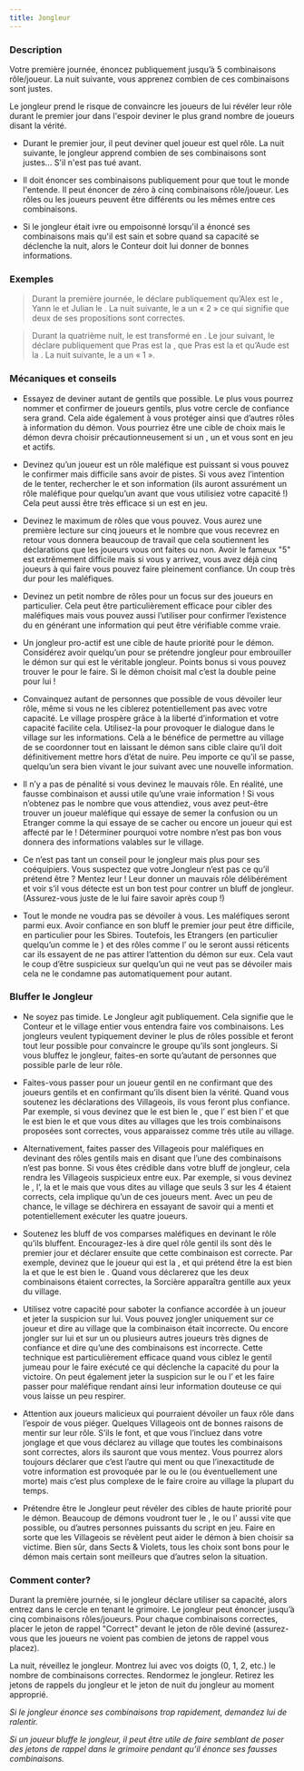 ```yaml
---
title: Jongleur
---
```



<Role JONGLEUR header />

### Description

Votre première journée, énoncez publiquement jusqu’à 5 combinaisons rôle/joueur. La nuit suivante, vous apprenez combien de ces combinaisons sont justes.

Le jongleur prend le risque de convaincre les joueurs de lui révéler leur rôle durant le premier jour dans l'espoir deviner le plus grand nombre de joueurs disant la vérité.

-   Durant le premier jour, il peut deviner quel joueur est quel rôle. La nuit suivante, le jongleur apprend combien de ses combinaisons sont justes... S'il n'est pas tué avant.

-   Il doit énoncer ses combinaisons publiquement pour que tout le monde l'entende. Il peut énoncer de zéro à cinq combinaisons rôle/joueur. Les rôles ou les joueurs peuvent être différents ou les mêmes entre ces combinaisons.

-   Si le jongleur était ivre ou empoisonné lorsqu'il a énoncé ses combinaisons mais qu'il est sain et sobre quand sa capacité se déclenche la nuit, alors le Conteur doit lui donner de bonnes informations.

### Exemples 

> Durant la première journée, le <Role JONGLEUR /> déclare publiquement qu’Alex est le <Role CRIEUR />, Yann le <Role NO_DASHII /> et Julian le <Role SAGE />. La nuit suivante, le <Role JONGLEUR /> a un « 2 » ce qui signifie que deux de ses propositions sont correctes.

> Durant la quatrième nuit, le <Role SAVANT /> est transformé en <Role JONGLEUR />. Le jour suivant, le <Role JONGLEUR /> déclare publiquement que Pras est la <Role VIEILLE_CHOUETTE />, que Pras est la <Role SORCIERE /> et qu’Aude est la <Role VIEILLE_CHOUETTE />. La nuit suivante, le <Role JONGLEUR /> a un « 1 ».

### Mécaniques et conseils

- Essayez de deviner autant de gentils que possible. Le plus vous pourrez nommer et confirmer de joueurs gentils, plus votre cercle de confiance sera grand. Cela aide également à vous protéger ainsi que d’autres rôles à information du démon. Vous pourriez être une cible de choix mais le démon devra choisir précautionneusement si un <Role SAVANT />, un <Role FLEURISTE /> et vous sont en jeu et actifs.

- Devinez qu’un joueur est un rôle maléfique est puissant si vous pouvez le confirmer mais difficile sans avoir de pistes. Si vous avez l’intention de le tenter, rechercher le <Role REVEUR /> et son information (ils auront assurément un rôle maléfique pour quelqu’un avant que vous utilisiez votre capacité !) Cela peut aussi être très efficace si un <Role JUMEAU_MALEFIQUE /> est en jeu.

- Devinez le maximum de rôles que vous pouvez. Vous aurez une première lecture sur cinq joueurs et le nombre que vous recevrez en retour vous donnera beaucoup de travail que cela soutiennent les déclarations que les joueurs vous ont faites ou non. Avoir le fameux "5" est extrêmement difficile mais si vous y arrivez, vous avez déjà cinq joueurs à qui faire vous pouvez faire pleinement confiance. Un coup très dur pour les maléfiques.

- Devinez un petit nombre de rôles pour un focus sur des joueurs en particulier. Cela peut être particulièrement efficace pour cibler des maléfiques mais vous pouvez aussi l’utiliser pour confirmer l’existence du <Role VORTOX /> en générant une information qui peut être vérifiable comme vraie.

- Un jongleur pro-actif est une cible de haute priorité pour le démon. Considérez avoir quelqu’un pour se prétendre jongleur pour embrouiller le démon sur qui est le véritable jongleur. Points bonus si vous pouvez trouver le <Role SAGE />  pour le faire. Si le démon choisit mal c’est la double peine pour lui ! 

- Convainquez autant de personnes que possible de vous dévoiler leur rôle, même si vous ne les ciblerez potentiellement pas avec votre capacité. Le village prospère grâce à la liberté d’information et votre capacité facilite cela. Utilisez-la pour provoquer le dialogue dans le village sur les informations. Celà a le bénéfice de permettre au village de se coordonner tout en laissant le démon sans cible claire qu’il doit définitivement mettre hors d’état de nuire. Peu importe ce qu’il se passe, quelqu’un sera bien vivant le jour suivant avec une nouvelle information.

- Il n’y a pas de pénalité si vous devinez le mauvais rôle. En réalité, une fausse combinaison et aussi utile qu’une vraie information ! Si vous n’obtenez pas le nombre que vous attendiez, vous avez peut-être trouver un joueur maléfique qui essaye de semer la confusion ou un Etranger comme la <Role DULCINEE /> qui essaye de se cacher ou encore un joueur qui est affecté par le <Role MANIPULATEUR /> ! Déterminer pourquoi votre nombre n’est pas bon vous donnera des informations valables sur le village.

- Ce n’est pas tant un conseil pour le jongleur mais plus pour ses coéquipiers. Vous suspectez que votre Jongleur n’est pas ce qu’il prétend être ? Mentez leur ! Leur donner un mauvais rôle délibérément et voir s’il vous détecte est un bon test pour contrer un bluff de jongleur. (Assurez-vous juste de le lui faire savoir après coup !)

- Tout le monde ne voudra pas se dévoiler à vous. Les maléfiques seront parmi eux. Avoir confiance en son bluff le premier jour peut être difficile, en particulier pour les Sbires. Toutefois, les Etrangers (en particulier quelqu’un comme le <Role MALADROIT />) et des rôles comme l’<Role ORACLE /> ou le <Role CRIEUR /> seront aussi réticents car ils essayent de ne pas attirer l’attention du démon sur eux. Cela vaut le coup d’être suspicieux sur quelqu’un qui ne veut pas se dévoiler mais cela ne le condamne pas automatiquement pour autant.
 
### Bluffer le Jongleur

- Ne soyez pas timide. Le Jongleur agit publiquement. Cela signifie que le Conteur et le village entier vous entendra faire vos combinaisons. Les jongleurs veulent typiquement deviner le plus de rôles possible et feront tout leur possible pour convaincre le groupe qu’ils sont jongleurs. Si vous bluffez le jongleur, faites-en sorte qu’autant de personnes que possible parle de leur rôle.

- Faites-vous passer pour un joueur gentil en ne confirmant que des joueurs gentils et en confirmant qu’ils disent bien la vérité. Quand vous soutenez les déclarations des Villageois, ils vous feront plus confiance. Par exemple, si vous devinez que le <Role FLEURISTE /> est bien le <Role FLEURISTE />, que l’<Role HORLOGER /> est bien l’<Role HORLOGER /> et que le <Role SAVANT /> est bien le <Role SAVANT /> et que vous dites au villages que les trois combinaisons proposées sont correctes, vous apparaissez comme très utile au village.

- Alternativement, faites passer des Villageois pour maléfiques en devinant des rôles gentils mais en disant que l’une des combinaisons n’est pas bonne. Si vous êtes crédible dans votre bluff de jongleur, cela rendra les Villageois suspicieux entre eux. Par exemple, si vous devinez le <Role REVEUR />, l’<Role ARTISTE />, la <Role COUTURIERE /> et le <Role CRIEUR /> mais que vous dites au village que seuls 3 sur les 4 étaient corrects, cela implique qu’un de ces joueurs ment. Avec un peu de chance, le village se déchirera en essayant de savoir qui a menti et potentiellement exécuter les quatre joueurs. 

- Soutenez les bluff de vos comparses maléfiques en devinant le rôle qu’ils bluffent. Encouragez-les à dire quel rôle gentil ils sont dès le premier jour et déclarer ensuite que cette combinaison est correcte. Par exemple, devinez que le joueur qui est la <Role SORCIERE />, et qui prétend être la <Role DULCINEE /> est bien la <Role DULCINEE /> et que le <Role CHARMEUR_DE_SERPENT /> est bien le <Role CHARMEUR_DE_SERPENT />. Quand vous déclarerez que les deux combinaisons étaient correctes, la Sorcière apparaîtra gentille aux yeux du village.

- Utilisez votre capacité pour saboter la confiance accordée à un joueur et jeter la suspicion sur lui. Vous pouvez jongler uniquement sur ce joueur et dire au village que la combinaison était incorrecte. Ou encore jongler sur lui et sur un ou plusieurs autres joueurs très dignes de confiance et dire qu’une des combinaisons est incorrecte. Cette technique est particulièrement efficace quand vous ciblez le gentil jumeau pour le faire exécuté ce qui déclenche la capacité du <Role JUMEAU_MALEFIQUE /> pour la victoire. On peut également jeter la suspicion sur le <Role SAVANT /> ou l’<Role HORLOGER /> et les faire passer pour maléfique rendant ainsi leur information douteuse ce qui vous laisse un peu respirer.

- Attention aux joueurs malicieux qui pourraient dévoiler un faux rôle dans l’espoir de vous piéger. Quelques Villageois ont de bonnes raisons de mentir sur leur rôle. S’ils le font, et que vous l’incluez dans votre jonglage et que vous déclarez au village que toutes les combinaisons sont correctes, alors ils sauront que vous mentez. Vous pourrez alors toujours déclarer que c’est l’autre qui ment ou que l’inexactitude de votre information est provoquée par le <Role VORTOX /> ou le <Role NO_DASHII /> (ou éventuellement une <Role DULCINEE /> morte) mais c’est plus complexe de le faire croire au village la plupart du temps.

- Prétendre être le Jongleur peut révéler des cibles de haute priorité pour le démon. Beaucoup de démons voudront tuer le <Role FLEURISTE />, le <Role SAVANT /> ou l’<Role ORACLE /> aussi vite que possible, ou d’autres personnes puissants du script en jeu. Faire en sorte que les Villageois se révèlent peut aider le démon à bien choisir sa victime. Bien sûr, dans Sects & Violets, tous les choix sont bons pour le démon mais certain sont meilleurs que d’autres selon la situation.

### Comment conter?

Durant la première journée, si le jongleur déclare utiliser sa capacité, alors entrez dans le cercle en tenant le grimoire. Le jongleur peut énoncer jusqu’à cinq combinaisons rôles/joueurs. Pour chaque combinaisons correctes, placer le jeton de rappel "Correct" devant le jeton de rôle deviné (assurez-vous que les joueurs ne voient pas combien de jetons de rappel vous placez).

La nuit, réveillez le jongleur. Montrez lui avec vos doigts (0, 1, 2, etc.) le nombre de combinaisons correctes. Rendormez le jongleur. Retirez les jetons de rappels du jongleur et le jeton de nuit du jongleur au moment approprié.

_Si le jongleur énonce ses combinaisons trop rapidement, demandez lui de ralentir._

_Si un joueur bluffe le jongleur, il peut être utile de faire semblant de poser des jetons de rappel dans le grimoire pendant qu’il énonce ses fausses combinaisons._
